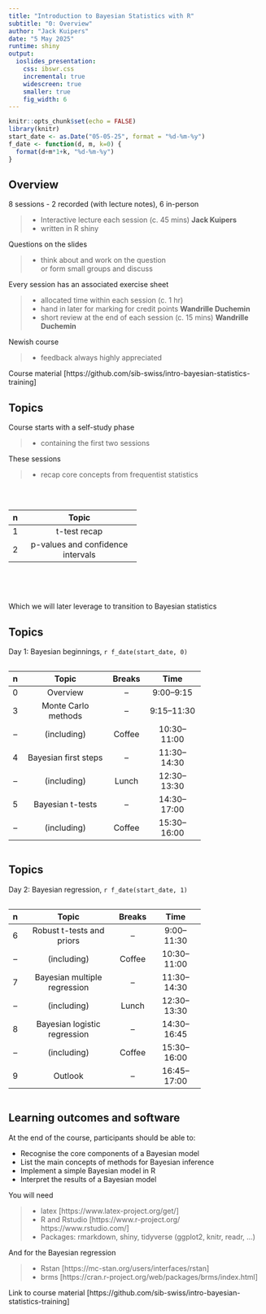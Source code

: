 ---
title: "Introduction to Bayesian Statistics with R"
subtitle: "0: Overview"
author: "Jack Kuipers"
date: "5 May 2025"
runtime: shiny
output:
  ioslides_presentation: 
    css: ibswr.css
    incremental: true
    widescreen: true
    smaller: true
    fig_width: 6
---

```{r setup, include=FALSE}
knitr::opts_chunk$set(echo = FALSE)
library(knitr)
start_date <- as.Date("05-05-25", format = "%d-%m-%y")
f_date <- function(d, m, k=0) {
  format(d+m*1+k, "%d-%m-%y")
}
```

## Overview {.build}

<div>

8 sessions - 2 recorded (with lecture notes), 6 in-person

>- Interactive lecture each session (c. 45 mins) **Jack Kuipers**
>- written in R shiny
</div>

<div>
<span class="question">Questions on the slides</span>

>- <span class="answer">think about and work on the question <br> or form small groups and discuss</span>
</div>

<div>
Every session has an associated exercise sheet

>- allocated time within each session (c. 1 hr)
>- hand in later for marking for credit points **Wandrille Duchemin**
>- short review at the end of each session (c. 15 mins) **Wandrille Duchemin**
</div>

<div>
Newish course

>- feedback always highly appreciated
</div>

<div>
Course material [https://github.com/sib-swiss/intro-bayesian-statistics-training]
</div>

## Topics {.build}

<div>
Course starts with a self-study phase

>- containing the first two sessions

These sessions

>- recap core concepts from frequentist statistics

<br>

</div>

<div>
<div class="centered">
<div style="width: 50%; display: inline-block">
| n | Topic |
|:-:|:-----:|
|1|t-test recap|
|2|p-values and confidence intervals|
</div>
</div>

<br>
<br>

Which we will later leverage to transition to Bayesian statistics
</div>

## Topics

Day 1: Bayesian beginnings, `r f_date(start_date, 0)`

<div class="centered">
<div style="width: 75%; display: inline-block">
| n | Topic | Breaks | Time |
|:-:|:-----:|:------:|:----:|
|0|Overview|--|9:00--9:15|
|3|Monte Carlo methods|--|9:15--11:30|
|--|(including)|Coffee|10:30--11:00|
|4|Bayesian first steps|--|11:30--14:30|
|--|(including)|Lunch|12:30--13:30|
|5|Bayesian t-tests|--|14:30--17:00|
|--|(including)|Coffee|15:30--16:00|
</div>
</div>

## Topics

Day 2: Bayesian regression, `r f_date(start_date, 1)`

<div class="centered">
<div style="width: 75%; display: inline-block">
| n | Topic | Breaks | Time |
|:-:|:-----:|:------:|:----:|
|6|Robust t-tests and priors|--|9:00--11:30|
|--|(including)|Coffee|10:30--11:00|
|7|Bayesian multiple regression|--|11:30--14:30|
|--|(including)|Lunch|12:30--13:30|
|8|Bayesian logistic regression|--|14:30--16:45|
|--|(including)|Coffee|15:30--16:00|
|9|Outlook|--|16:45--17:00|
</div>
</div>


## Learning outcomes and software {.build}

At the end of the course, participants should be able to:

* Recognise the core components of a Bayesian model
* List the main concepts of methods for Bayesian inference
* Implement a simple Bayesian model in R
* Interpret the results of a Bayesian model

You will need

>- latex [https://www.latex-project.org/get/]
>- R and Rstudio [https://www.r-project.org/ https://www.rstudio.com/]
>- Packages: rmarkdown, shiny, tidyverse (ggplot2, knitr, readr, ...)

And for the Bayesian regression

>- Rstan [https://mc-stan.org/users/interfaces/rstan]
>- brms [https://cran.r-project.org/web/packages/brms/index.html]

Link to course material [https://github.com/sib-swiss/intro-bayesian-statistics-training]



